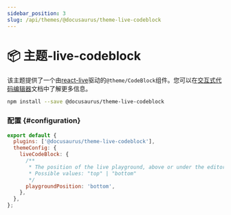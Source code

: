 ```yaml
---
sidebar_position: 3
slug: /api/themes/@docusaurus/theme-live-codeblock
---
```


# 📦 主题-live-codeblock

该主题提供了一个由[react-live](https://commerce.nearform.com/open-source/react-live/)驱动的`@theme/CodeBlock`组件。您可以在[交互式代码编辑器](../../guides/markdown-features/markdown-features-code-blocks.mdx#interactive-code-editor)文档中了解更多信息。

```bash npm2yarn
npm install --save @docusaurus/theme-live-codeblock
```

### 配置 {#configuration}

```js title="docusaurus.config.js"
export default {
  plugins: ['@docusaurus/theme-live-codeblock'],
  themeConfig: {
    liveCodeBlock: {
      /**
       * The position of the live playground, above or under the editor
       * Possible values: "top" | "bottom"
       */
      playgroundPosition: 'bottom',
    },
  },
};
```